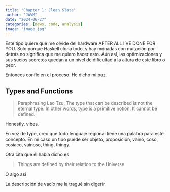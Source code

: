 ```yaml
---
title: "Chapter 1: Clean Slate"
author: "JAVM"
date: "2024-06-27"
categories: [news, code, analysis]
image: "image.jpg"
---
```


Este tipo quiere que me olvide del hardware AFTER ALL I'VE DONE FOR YOU. Solo porque Haskell clona todo, y hay mónadas con mutación por detrás no significa que me quiero hacer esto. Aún así, las optimizaciones y sus sucios secretos quedan a un nivel de dificultad a la altura de este libro o peor.

Entonces confío en el proceso. He dicho mi paz.

## Types and Functions

> Paraphrasing Lao Tzu: The type that can be described is not the eternal type. In other words, type is a primitive notion. It cannot be defined.

Honestly, vibes.

En vez de type, creo que todo lenguaje regional tiene una palabra para este concepto. En mi caso un tipo puede ser objeto, proposición, vaino, coso, cosiaco, vainoso, thing, thingy.

Otra cita que él había dicho es

> Things are defined by their relation to the Universe

O algo así


La descripción de vacío me la tragué sin digerir 